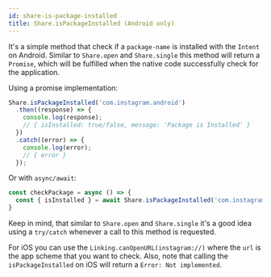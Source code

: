 ```yaml
---
id: share-is-package-installed
title: Share.isPackageInstalled (Android only)
---
```


It's a simple method that check if a `package-name` is installed with the `Intent` on Android. Similar to `Share.open` and `Share.single` this method will return a `Promise`, which will be fulfilled when the native code successfully check for the application.

Using a promise implementation:

```js
Share.isPackageInstalled('com.instagram.android')
  .then((response) => {
    console.log(response);
    // { isInstalled: true/false, message: 'Package is Installed' }
  })
  .catch((error) => {
    console.log(error);
    // { error }
  });
```

Or with `async/await`:

```js
const checkPackage = async () => {
  const { isInstalled } = await Share.isPackageInstalled('com.instagram.android');
}
```

Keep in mind, that similar to `Share.open` and `Share.single` it's a good idea using a `try/catch` whenever a call to this method is requested.

For iOS you can use the `Linking.canOpenURL(instagram://)` where the `url` is the app scheme that you want to check. Also, note that calling the `isPackageInstalled` on iOS will return a `Error: Not implemented`.
